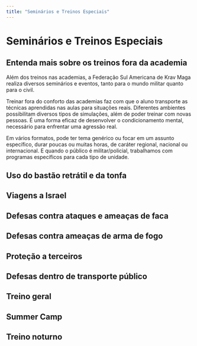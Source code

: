 ```yaml
---
title: "Seminários e Treinos Especiais"
---
```



# Seminários e Treinos Especiais

## Entenda mais sobre os treinos fora da academia

Além dos treinos nas academias, a Federação Sul Americana de Krav Maga realiza diversos seminários e eventos, tanto para o mundo militar quanto para o civil.

Treinar fora do conforto das academias faz com que o aluno transporte as técnicas aprendidas nas aulas para situações reais. Diferentes ambientes possibilitam diversos tipos de simulações, além de poder treinar com novas pessoas. É uma forma eficaz de desenvolver o condicionamento mental, necessário para enfrentar uma agressão real.

Em vários formatos, pode ter tema genérico ou focar em um assunto específico, durar poucas ou muitas horas, de caráter regional, nacional ou internacional. E quando o público é militar/policial, trabalhamos com programas específicos para cada tipo de unidade.

## Uso do bastão retrátil e da tonfa

<div className="carousel mx-auto py-8">
  <Gallery>
    <GalleryItem
      src="/pt/images/federacao/seminarios-e-treinos-especiais/seminarios_bastao_1.jpg"
      title=""
    />
    <GalleryItem
      src="/pt/images/federacao/seminarios-e-treinos-especiais/seminarios_bastao_2.jpg"
      title=""
    />
    <GalleryItem
      src="/pt/images/federacao/seminarios-e-treinos-especiais/seminarios_bastao_3.jpg"
      title=""
    />
    <GalleryItem
      src="/pt/images/federacao/seminarios-e-treinos-especiais/seminarios_bastao_4.jpg"
      title=""
    />
  </Gallery>
</div>

## Viagens a Israel

<div className="carousel mx-auto py-8">
  <Gallery>
    <GalleryItem
      src="/pt/images/federacao/seminarios-e-treinos-especiais/seminarios_israel_1.jpg"
      title=""
    />
    <GalleryItem
      src="/pt/images/federacao/seminarios-e-treinos-especiais/seminarios_israel_2.jpg"
      title=""
    />
    <GalleryItem
      src="/pt/images/federacao/seminarios-e-treinos-especiais/seminarios_israel_3.jpg"
      title=""
    />
    <GalleryItem
      src="/pt/images/federacao/seminarios-e-treinos-especiais/seminarios_israel_4.jpg"
      title=""
    />
    <GalleryItem
      src="/pt/images/federacao/seminarios-e-treinos-especiais/seminarios_israel_5.jpg"
      title=""
    />
    <GalleryItem
      src="/pt/images/federacao/seminarios-e-treinos-especiais/seminarios_israel_6.jpg"
      title=""
    />
  </Gallery>
</div>

## Defesas contra ataques e ameaças de faca

<div className="carousel mx-auto py-8">
  <Gallery>
    <GalleryItem
      src="/pt/images/federacao/seminarios-e-treinos-especiais/seminarios_faca_1.jpg"
      title=""
    />
    <GalleryItem
      src="/pt/images/federacao/seminarios-e-treinos-especiais/seminarios_faca_2.jpg"
      title=""
    />
    <GalleryItem
      src="/pt/images/federacao/seminarios-e-treinos-especiais/seminarios_faca_3.jpg"
      title=""
    />
    <GalleryItem
      src="/pt/images/federacao/seminarios-e-treinos-especiais/seminarios_faca_4.jpg"
      title=""
    />
    <GalleryItem
      src="/pt/images/federacao/seminarios-e-treinos-especiais/seminarios_faca_5.jpg"
      title=""
    />
  </Gallery>
</div>

## Defesas contra ameaças de arma de fogo

<div className="carousel mx-auto py-8">
  <Gallery>
    <GalleryItem
      src="/pt/images/federacao/seminarios-e-treinos-especiais/seminarios_arma_1.jpg"
      title=""
    />
    <GalleryItem
      src="/pt/images/federacao/seminarios-e-treinos-especiais/seminarios_arma_2.jpg"
      title=""
    />
    <GalleryItem
      src="/pt/images/federacao/seminarios-e-treinos-especiais/seminarios_arma_3.jpg"
      title=""
    />
    <GalleryItem
      src="/pt/images/federacao/seminarios-e-treinos-especiais/seminarios_arma_4.jpg"
      title=""
    />
    <GalleryItem
      src="/pt/images/federacao/seminarios-e-treinos-especiais/seminarios_arma_5.jpg"
      title=""
    />
    <GalleryItem
      src="/pt/images/federacao/seminarios-e-treinos-especiais/seminarios_arma_6.jpg"
      title=""
    />
  </Gallery>
</div>

## Proteção a terceiros

<div className="carousel mx-auto py-8">
  <Gallery>
    <GalleryItem
      src="/pt/images/federacao/seminarios-e-treinos-especiais/seminarios_protecao_1.jpg"
      title=""
    />
    <GalleryItem
      src="/pt/images/federacao/seminarios-e-treinos-especiais/seminarios_protecao_2.jpg"
      title=""
    />
    <GalleryItem
      src="/pt/images/federacao/seminarios-e-treinos-especiais/seminarios_protecao_3.jpg"
      title=""
    />
    <GalleryItem
      src="/pt/images/federacao/seminarios-e-treinos-especiais/seminarios_protecao_4.jpg"
      title=""
    />
  </Gallery>
</div>

## Defesas dentro de transporte público

<div className="carousel mx-auto py-8">
  <Gallery>
    <GalleryItem
      src="/pt/images/federacao/seminarios-e-treinos-especiais/seminarios_transporte_1.jpg"
      title=""
    />
    <GalleryItem
      src="/pt/images/federacao/seminarios-e-treinos-especiais/seminarios_transporte_2.jpg"
      title=""
    />
    <GalleryItem
      src="/pt/images/federacao/seminarios-e-treinos-especiais/seminarios_transporte_3.jpg"
      title=""
    />
  </Gallery>
</div>

## Treino geral

<div className="carousel mx-auto py-8">
  <Gallery>
    <GalleryItem
      src="/pt/images/federacao/seminarios-e-treinos-especiais/seminarios_geral_1.jpg"
      title=""
    />
    <GalleryItem
      src="/pt/images/federacao/seminarios-e-treinos-especiais/seminarios_geral_2.jpg"
      title=""
    />
    <GalleryItem
      src="/pt/images/federacao/seminarios-e-treinos-especiais/seminarios_geral_3.jpg"
      title=""
    />
    <GalleryItem
      src="/pt/images/federacao/seminarios-e-treinos-especiais/seminarios_geral_4.jpg"
      title=""
    />
    <GalleryItem
      src="/pt/images/federacao/seminarios-e-treinos-especiais/seminarios_geral_5.jpg"
      title=""
    />
  </Gallery>
</div>

## Summer Camp

<div className="carousel mx-auto py-8">
  <Gallery>
    <GalleryItem
      src="/pt/images/federacao/seminarios-e-treinos-especiais/seminarios_summer_1.jpg"
      title=""
    />
    <GalleryItem
      src="/pt/images/federacao/seminarios-e-treinos-especiais/seminarios_summer_2.jpg"
      title=""
    />
    <GalleryItem
      src="/pt/images/federacao/seminarios-e-treinos-especiais/seminarios_summer_3.jpg"
      title=""
    />
    <GalleryItem
      src="/pt/images/federacao/seminarios-e-treinos-especiais/seminarios_summer_4.jpg"
      title=""
    />
    <GalleryItem
      src="/pt/images/federacao/seminarios-e-treinos-especiais/seminarios_summer_5.jpg"
      title=""
    />
    <GalleryItem
      src="/pt/images/federacao/seminarios-e-treinos-especiais/seminarios_summer_6.jpg"
      title=""
    />
  </Gallery>
</div>

## Treino noturno

<div className="carousel mx-auto py-8">
  <Gallery>
    <GalleryItem
      src="/pt/images/federacao/seminarios-e-treinos-especiais/seminarios_noturno_1.jpg"
      title=""
    />
    <GalleryItem
      src="/pt/images/federacao/seminarios-e-treinos-especiais/seminarios_noturno_2.jpg"
      title=""
    />
    <GalleryItem
      src="/pt/images/federacao/seminarios-e-treinos-especiais/seminarios_noturno_3.jpg"
      title=""
    />
    <GalleryItem
      src="/pt/images/federacao/seminarios-e-treinos-especiais/seminarios_noturno_4.jpg"
      title=""
    />
    <GalleryItem
      src="/pt/images/federacao/seminarios-e-treinos-especiais/seminarios_noturno_5.jpg"
      title=""
    />
  </Gallery>
</div>
